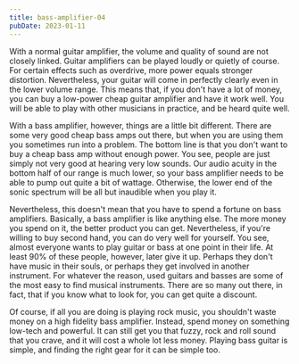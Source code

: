 ```yaml
---
title: bass-amplifier-04
pubDate: 2023-01-11
---
```


With a normal guitar amplifier, the volume and quality of sound are not closely linked. Guitar amplifiers can be played loudly or quietly of course. For certain effects such as overdrive, more power equals stronger distortion. Nevertheless, your guitar will come in perfectly clearly even in the lower volume range. This means that, if you don't have a lot of money, you can buy a low-power cheap guitar amplifier and have it work well. You will be able to play with other musicians in practice, and be heard quite well.

With a bass amplifier, however, things are a little bit different. There are some very good cheap bass amps out there, but when you are using them you sometimes run into a problem. The bottom line is that you don't want to buy a cheap bass amp without enough power. You see, people are just simply not very good at hearing very low sounds. Our audio acuity in the bottom half of our range is much lower, so your bass amplifier needs to be able to pump out quite a bit of wattage. Otherwise, the lower end of the sonic spectrum will be all but inaudible when you play it.

Nevertheless, this doesn't mean that you have to spend a fortune on bass amplifiers. Basically, a bass amplifier is like anything else. The more money you spend on it, the better product you can get. Nevertheless, if you're willing to buy second hand, you can do very well for yourself. You see, almost everyone wants to play guitar or bass at one point in their life. At least 90% of these people, however, later give it up. Perhaps they don't have music in their souls, or perhaps they get involved in another instrument. For whatever the reason, used guitars and basses are some of the most easy to find musical instruments. There are so many out there, in fact, that if you know what to look for, you can get quite a discount.

Of course, if all you are doing is playing rock music, you shouldn't waste money on a high fidelity bass amplifier. Instead, spend money on something low-tech and powerful. It can still get you that fuzzy, rock and roll sound that you crave, and it will cost a whole lot less money. Playing bass guitar is simple, and finding the right gear for it can be simple too.
